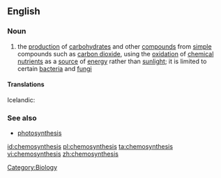==English==

===Noun===
{{wikipedia}}
{{en-noun|-|chemosyntheses}}

# the [[production]] of [[carbohydrate]]s and other [[compound]]s from [[simple]] compounds such as [[carbon dioxide]], using the [[oxidation]] of [[chemical]] [[nutrient]]s as a [[source]] of [[energy]] rather than [[sunlight]]; it is limited to certain [[bacteria]] and [[fungi]]

====Translations====
Icelandic: {{t|is|efnatillífun|f}}

===See also===
* [[photosynthesis]]

[[Category:Biology]]

[[id:chemosynthesis]]
[[pl:chemosynthesis]]
[[ta:chemosynthesis]]
[[vi:chemosynthesis]]
[[zh:chemosynthesis]]